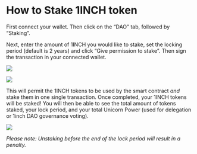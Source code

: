 # How to Stake 1INCH token


First connect your wallet. Then click on the “DAO” tab, followed by “Staking”.
<!-- this is a comment -->
<!--![](./assets/DAODropdown.jpeg)-->

<DropDown/>

Next, enter the amount of 1INCH you would like to stake, set the locking period (default is 2 years) and click “Give permission to stake”. Then sign the transaction in your connected wallet.

![](./assets/GivePermissionButton.jpeg)

![](./assets/SignPermit.jpeg)

This will permit the 1INCH tokens to be used by the smart contract *and* stake them in one single transaction. Once completed, your 1INCH tokens will be staked! You will then be able to see the total amount of tokens staked, your lock period, and your total Unicorn Power (used for delegation or 1inch DAO governance voting).

![](./assets/StakingAndUnicornPower.png)

*Please note: Unstaking before the end of the lock period will result in a penalty.*
